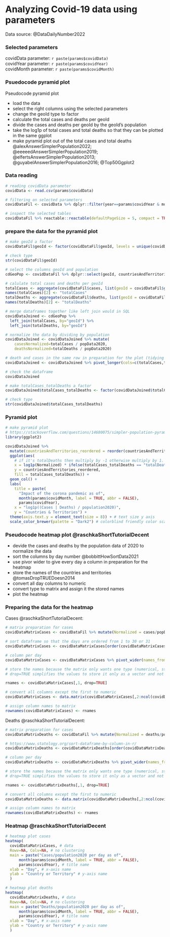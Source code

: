 # Analyzing Covid-19 data using parameters {#08}

Data source: @DataDailyNumber2022

### Selected parameters

covidData parameter: `r paste(params$covidData)`  
covidYear parameter: `r paste(params$covidYear)`  
covidMonth parameter: `r paste(params$covidMonth)`  

### Psuedocode pyramid plot

Pseudocode pyramid plot

- load the data
- select the right columns using the selected parameters
- change the geoId type to factor
- calculate the total cases and deaths per geoId  
- divide the cases and deaths per geoId by the geoId's population 
- take the log1p of total cases and total deaths so that they can be plotted in the same ggplot
- make pyramid plot out of the total cases and total deaths @alexAnswerSimplerPopulation2022; @eeeeedAnswerSimplerPopulation2019; @elfertsAnswerSimplerPopulation2013; @guyabelAnswerSimplerPopulation2016; @Top50Ggplot2

### Data reading

```r
# reading covidData parameter
covidData <- read.csv(params$covidData)

# filtering on selected parameters
covidDataFil <- covidData %>% dplyr::filter(year==params$covidYear & month==params$covidMonth) 

# inspect the selected tables
covidDataFil %>% reactable::reactable(defaultPageSize = 5, compact = TRUE, filterable = TRUE)
```

### prepare the data for the pyramid plot

```r
# make geoId a factor
covidDataFil$geoId <- factor(covidDataFil$geoId, levels = unique(covidDataFil$geoId))

# check type
str(covidDataFil$geoId)

# select the columns geoId and population
cdGeoPop <- covidDataFil %>% dplyr::select(geoId, countriesAndTerritories, popData2020) %>% unique()

# calulate total cases and deaths per geoId
totalCases <- aggregate(covidDataFil$cases, list(geoId = covidDataFil$geoId), sum)
names(totalCases)[2] <- "totalCases"
totalDeaths <- aggregate(covidDataFil$deaths, list(geoId = covidDataFil$geoId), sum)
names(totalDeaths)[2] <- "totalDeaths"

# merge dataframes together like left join would in SQL
covidDataJoined <- cdGeoPop %>% 
  left_join(totalCases, by="geoId") %>% 
  left_join(totalDeaths, by="geoId")

# normalize the data by dividing by population
covidDataJoined <- covidDataJoined %>% mutate(
    casesNormalized=totalCases / popData2020,
    deathsNormalized=totalDeaths / popData2020)

# death and cases in the same row in preparation for the plot (tidying data)
covidDataJoined <- covidDataJoined %>% pivot_longer(cols=c(totalCases,totalDeaths), names_to = "totalCases_totalDeaths", values_to = "Normalized")

# check the dataframe
covidDataJoined

# make totalCases_totalDeaths a factor
covidDataJoined$totalCases_totalDeaths <- factor(covidDataJoined$totalCases_totalDeaths, levels = unique(covidDataJoined$totalCases_totalDeaths))

# check type
str(covidDataJoined$totalCases_totalDeaths)
```

### Pyramid plot

```r
# make pyramid plot
# https://stackoverflow.com/questions/14680075/simpler-population-pyramid-in-ggplot2
library(ggplot2)

covidDataJoined %>%
  mutate(countriesAndTerritories_reordered = reorder(countriesAndTerritories, Normalized)) %>%
  ggplot(aes(
    # if it's totalDeaths then multiply by -1 otherwise multiply by 1. Log1p is used to avoid log(0)
    x = log1p(Normalized) * ifelse(totalCases_totalDeaths == "totalDeaths", -1, 1), 
    y = countriesAndTerritories_reordered,
    fill = totalCases_totalDeaths)) +
  geom_col() +
  labs(
    title = paste(
      "Impact of the corona pandemic as of", 
      month(params$covidMonth, label = TRUE, abbr = FALSE), 
      params$covidYear),
    x = "log1p((Cases | Deaths) / population2020)",
    y = "Countries & Territories") +
  theme(axis.text.y = element_text(size = 8)) + # text size y axis
  scale_color_brewer(palette = "Dark2") # colorblind friendly color scale
```

### Pseudocode heatmap plot @raschkaShortTutorialDecent

- devide the cases and deaths by the population data of 2020 to normalize the data
- sort the columns by day number @bobbittHowSortData2021
- use pivor wider to give every day a column in preparation for the heatmap
- store the names of the countries and territories @tomasDropTRUEDoesn2014
- convert all day columns to numeric
- convert type to matrix and assign it the stored names
- plot the heatmap

### Preparing the data for the heatmap

Cases @raschkaShortTutorialDecent:

```r
# matrix preparation for cases
covidDataMatrixCases <- covidDataFil %>% mutate(Normalized = cases/popData2020) %>%  dplyr::select(countriesAndTerritories, day, Normalized) 

# sort dataframe so that the days are ordered from 1 to 30 or 31
covidDataMatrixCases <- covidDataMatrixCases[order(covidDataMatrixCases$day), ]

# column per day
covidDataMatrixCases <- covidDataMatrixCases %>% pivot_wider(names_from = day, values_from = Normalized)

# store the names because the matrix only wants one type (numerical, string, etc..)
# drop=TRUE simplifies the values to store it only as a vector and not as a column of a dataframe

rnames <- covidDataMatrixCases[,1, drop=TRUE]

# convert all columns except the first to numeric
covidDataMatrixCases <- data.matrix(covidDataMatrixCases[,2:ncol(covidDataMatrixCases)])

# assign column names to matrix
rownames(covidDataMatrixCases) <- rnames
```

Deaths @raschkaShortTutorialDecent:

```r
# matrix preparation for cases
covidDataMatrixDeaths <- covidDataFil %>% mutate(Normalized = deaths/popData2020) %>%  dplyr::select(countriesAndTerritories, day, Normalized) 

# https://www.statology.org/sort-dataframe-by-column-in-r/
covidDataMatrixDeaths <- covidDataMatrixDeaths[order(covidDataMatrixDeaths$day), ]

# column per day
covidDataMatrixDeaths <- covidDataMatrixDeaths %>% pivot_wider(names_from = day, values_from = Normalized)

# store the names because the matrix only wants one type (numerical, string, etc..)
# drop=TRUE simplifies the values to store it only as a vector and not as a column of a dataframe

rnames <- covidDataMatrixDeaths[,1, drop=TRUE]

# convert all columns except the first to numeric
covidDataMatrixDeaths <- data.matrix(covidDataMatrixDeaths[,2:ncol(covidDataMatrixDeaths)])

# assign column names to matrix
rownames(covidDataMatrixDeaths) <- rnames
```

### Heatmap @raschkaShortTutorialDecent

```r
# heatmap plot cases
heatmap(
  covidDataMatrixCases, # data
  Rowv=NA, Colv=NA, # no clustering
  main = paste("Cases/population2020 per day as of", 
      month(params$covidMonth, label = TRUE, abbr = FALSE), 
      params$covidYear), # title name
  xlab = "Day", # x-axis name
  ylab = "Country or Territory" # y-axis name
  )
```

```r
# heatmap plot deaths
heatmap(
  covidDataMatrixDeaths, # data
  Rowv=NA, Colv=NA, # no clustering
  main = paste("Deaths/population2020 per day as of", 
      month(params$covidMonth, label = TRUE, abbr = FALSE), 
      params$covidYear), # title name
  xlab = "Day", # x-axis name
  ylab = "Country or Territory" # y-axis name
  )
```
